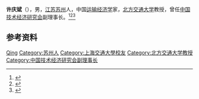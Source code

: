 '''许庆斌'''（{{bd|1927年|}}），男，[[江苏|江苏]][[苏州|苏州]]人，中国[[运输经济学|运输经济学]]家，[[北方交通大学|北方交通大学]]教授，曾任[[中国技术经济研究会|中国技术经济研究会]]副理事长。<ref>{{Cite book|title=中华当代文化名人大辞典|author=张品兴, 殷登祥, 陈有进等主编|publisher=中国广播电视出版社|year=1992|isbn=9787504315137|location=北京|pages=}}</ref><ref>{{Cite book|title=二十世纪中国名人辞典|author=蔡开松, 于信凤主编; 曾卓明, 周溯源, 赵书刚副主编|publisher=辽宁人民出版社|year=1991|isbn=|location=沈阳|pages=}}</ref><ref>{{Cite book|title=中国科学技术专家传略 • 工程技术编 铁道卷 一|author=中国科学技术协会编; 国林主编; 庞志明, 宋凤书副主编|publisher=中国铁道出版社|year=2003|isbn=|location=北京|pages=}}</ref>

== 参考资料 ==
{{reflist}}

{{Navboxes
| title  = 许庆斌在[[中国技术经济学会|中国技术经济学会]]的职务
| list1  =
{{中国技术经济研究会第二届理事会}}
}}

{{Authority control}}
{{DEFAULTSORT:Xu许}}
[[Category:许姓|Qing]]
[[Category:苏州人|Category:苏州人]]
[[Category:上海交通大學校友|Category:上海交通大學校友]]
[[Category:北方交通大学教授|Category:北方交通大学教授]]
[[Category:中国技术经济研究会副理事长|Category:中国技术经济研究会副理事长]]

{{中国人物小作品}}